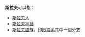 '''斯拉夫'''可以指：

* [[斯拉夫人|斯拉夫人]]
* [[斯拉夫神話|斯拉夫神話]]
* [[斯拉夫语族|斯拉夫語族]]，[[印欧语系|印歐語系]]其中一個分支

{{disambig|cat=三字消歧义}}